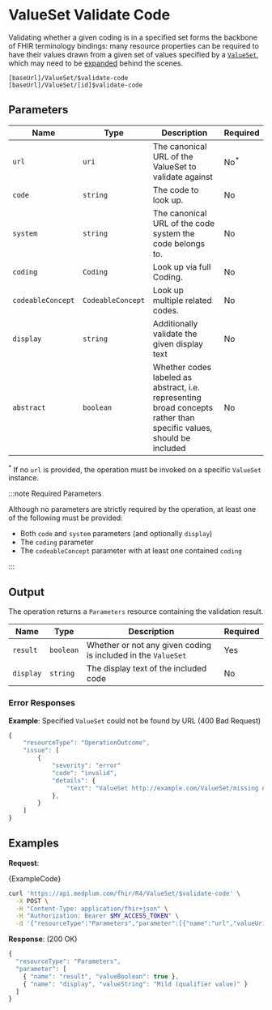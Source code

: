 

# ValueSet Validate Code

Validating whether a given coding is in a specified set forms the backbone of FHIR terminology bindings: many resource
properties can be required to have their values drawn from a given set of values specified by a [`ValueSet`](/docs/api/fhir/resources/valueset),
which may need to be [expanded](/docs/api/fhir/operations/valueset-expand) behind the scenes.

```
[baseUrl]/ValueSet/$validate-code
[baseUrl]/ValueSet/[id]$validate-code
```

## Parameters

| Name              | Type              | Description                                                                                                         | Required        |
| ----------------- | ----------------- | ------------------------------------------------------------------------------------------------------------------- | --------------- |
| `url`             | `uri`             | The canonical URL of the ValueSet to validate against                                                               | No<sup>\*</sup> |
| `code`            | `string`          | The code to look up.                                                                                                | No              |
| `system`          | `string`          | The canonical URL of the code system the code belongs to.                                                           | No              |
| `coding`          | `Coding`          | Look up via full Coding.                                                                                            | No              |
| `codeableConcept` | `CodeableConcept` | Look up multiple related codes.                                                                                     | No              |
| `display`         | `string`          | Additionally validate the given display text                                                                        | No              |
| `abstract`        | `boolean`         | Whether codes labeled as abstract, i.e. representing broad concepts rather than specific values, should be included | No              |

<sup>*</sup> If no `url` is provided, the operation must be invoked on a specific `ValueSet` instance.

:::note Required Parameters

Although no parameters are strictly required by the operation, at least one of the following must be provided:

- Both `code` and `system` parameters (and optionally `display`)
- The `coding` parameter
- The `codeableConcept` parameter with at least one contained `coding`

:::

## Output

The operation returns a `Parameters` resource containing the validation result.

| Name      | Type      | Description                                                   | Required |
| --------- | --------- | ------------------------------------------------------------- | -------- |
| `result`  | `boolean` | Whether or not any given coding is included in the `ValueSet` | Yes      |
| `display` | `string`  | The display text of the included code                         | No       |

### Error Responses

**Example**: Specified `ValueSet` could not be found by URL (400 Bad Request)

```js
{
    "resourceType": "OperationOutcome",
    "issue": [
        {
            "severity": "error"
            "code": "invalid",
            "details": {
                "text": "ValueSet http://example.com/ValueSet/missing not found"
            },
        }
    ]
}
```

## Examples

**Request**:

<Tabs>
  <TabItem value="ts" label="TypeScript">
    <MedplumCodeBlock language="ts" selectBlocks="request">
      {ExampleCode}
    </MedplumCodeBlock>
  </TabItem>
  <TabItem value="curl" label="cURL">

```bash
curl 'https://api.medplum.com/fhir/R4/ValueSet/$validate-code' \
  -X POST \
  -H "Content-Type: application/fhir+json" \
  -H "Authorization: Bearer $MY_ACCESS_TOKEN" \
  -d '{"resourceType":"Parameters","parameter":[{"name":"url","valueUri":"http://hl7.org/fhir/ValueSet/condition-severity"},{"name":"coding","valueCoding":{"system":"http://snomed.info/sct","code":"255604002"}}]}'
```

  </TabItem>
</Tabs>

**Response**: (200 OK)

```js
{
  "resourceType": "Parameters",
  "parameter": [
    { "name": "result", "valueBoolean": true },
    { "name": "display", "valueString": "Mild (qualifier value)" }
  ]
}
```
